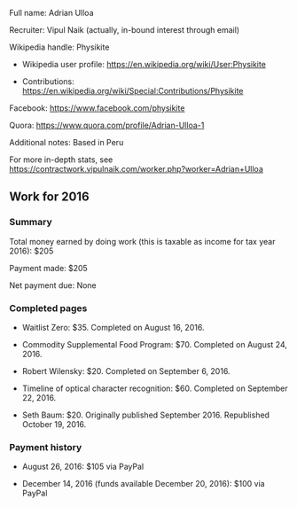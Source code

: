 Full name: Adrian Ulloa

Recruiter: Vipul Naik (actually, in-bound interest through email)

Wikipedia handle: Physikite

* Wikipedia user profile: https://en.wikipedia.org/wiki/User:Physikite

* Contributions: https://en.wikipedia.org/wiki/Special:Contributions/Physikite

Facebook: https://www.facebook.com/physikite

Quora: https://www.quora.com/profile/Adrian-Ulloa-1

Additional notes: Based in Peru

For more in-depth stats, see https://contractwork.vipulnaik.com/worker.php?worker=Adrian+Ulloa

== Work for 2016 ==

=== Summary ===

Total money earned by doing work (this is taxable as income for tax year 2016): $205

Payment made: $205

Net payment due: None

=== Completed pages ===

* Waitlist Zero: $35. Completed on August 16, 2016.

* Commodity Supplemental Food Program: $70. Completed on August 24, 2016.

* Robert Wilensky: $20. Completed on September 6, 2016.

* Timeline of optical character recognition: $60. Completed on September 22, 2016.

* Seth Baum: $20. Originally published September 2016. Republished October 19, 2016.

=== Payment history ===

* August 26, 2016: $105 via PayPal

* December 14, 2016 (funds available December 20, 2016): $100 via PayPal
